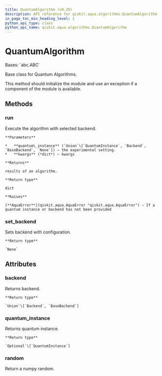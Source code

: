 ```yaml
---
title: QuantumAlgorithm (v0.29)
description: API reference for qiskit.aqua.algorithms.QuantumAlgorithm in qiskit v0.29
in_page_toc_min_heading_level: 1
python_api_type: class
python_api_name: qiskit.aqua.algorithms.QuantumAlgorithm
---
```


# QuantumAlgorithm

<Class id="qiskit.aqua.algorithms.QuantumAlgorithm" isDedicatedPage={true} github="https://github.com/qiskit-community/qiskit-aqua/tree/stable/0.9/qiskit/aqua/algorithms/quantum_algorithm.py" signature="QuantumAlgorithm(quantum_instance)" modifiers="class">
  Bases: `abc.ABC`

  Base class for Quantum Algorithms.

  This method should initialize the module and use an exception if a component of the module is available.

  ## Methods

  <span id="qiskit-aqua-algorithms-quantumalgorithm-run" />

  ### run

  <Function id="qiskit.aqua.algorithms.QuantumAlgorithm.run" signature="QuantumAlgorithm.run(quantum_instance=None, **kwargs)">
    Execute the algorithm with selected backend.

    **Parameters**

    *   **quantum\_instance** (`Union`\[`QuantumInstance`, `Backend`, `BaseBackend`, `None`]) – the experimental setting.
    *   **kwargs** (*dict*) – kwargs

    **Returns**

    results of an algorithm.

    **Return type**

    dict

    **Raises**

    [**AquaError**](qiskit.aqua.AquaError "qiskit.aqua.AquaError") – If a quantum instance or backend has not been provided
  </Function>

  <span id="qiskit-aqua-algorithms-quantumalgorithm-set-backend" />

  ### set\_backend

  <Function id="qiskit.aqua.algorithms.QuantumAlgorithm.set_backend" signature="QuantumAlgorithm.set_backend(backend, **kwargs)">
    Sets backend with configuration.

    **Return type**

    `None`
  </Function>

  ## Attributes

  ### backend

  <Attribute id="qiskit.aqua.algorithms.QuantumAlgorithm.backend">
    Returns backend.

    **Return type**

    `Union`\[`Backend`, `BaseBackend`]
  </Attribute>

  ### quantum\_instance

  <Attribute id="qiskit.aqua.algorithms.QuantumAlgorithm.quantum_instance">
    Returns quantum instance.

    **Return type**

    `Optional`\[`QuantumInstance`]
  </Attribute>

  ### random

  <Attribute id="qiskit.aqua.algorithms.QuantumAlgorithm.random">
    Return a numpy random.
  </Attribute>
</Class>

